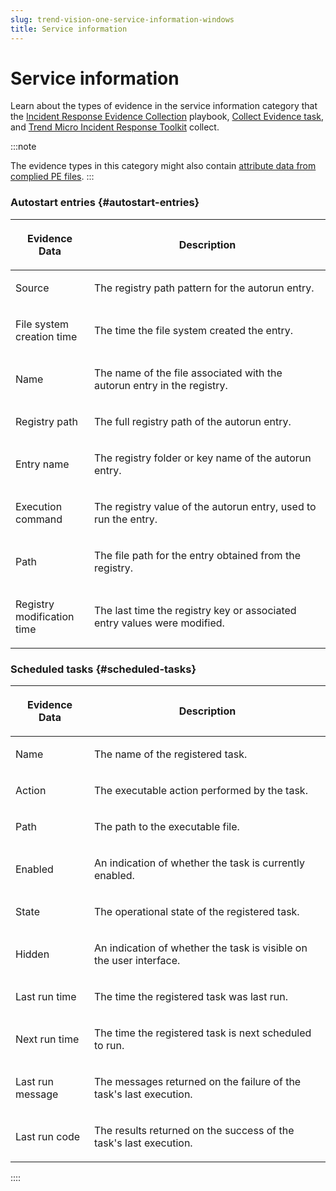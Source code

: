 ```yaml
---
slug: trend-vision-one-service-information-windows
title: Service information
---
```

# Service information

Learn about the types of evidence in the service information category that the [Incident Response Evidence Collection](create-ir-collection-playbooks.mdx) playbook, [Collect Evidence task](collect-evidence-task.mdx), and [Trend Micro Incident Response Toolkit](manual-evidence-collection.mdx) collect.

:::note

The evidence types in this category might also contain [attribute data from complied PE files](portable-executable-pe-attributes.mdx).
:::

### Autostart entries {#autostart-entries}

<table>
<colgroup>
<col style="width: 25%" />
<col style="width: 75%" />
</colgroup>
<thead>
<tr>
<th><p>Evidence Data</p></th>
<th><p>Description</p></th>
</tr>
</thead>
<tbody>
<tr>
<td><p>Source</p></td>
<td><p>The registry path pattern for the autorun entry.</p></td>
</tr>
<tr>
<td><p>File system creation time</p></td>
<td><p>The time the file system created the entry.</p></td>
</tr>
<tr>
<td><p>Name</p></td>
<td><p>The name of the file associated with the autorun entry in the registry.</p></td>
</tr>
<tr>
<td><p>Registry path</p></td>
<td><p>The full registry path of the autorun entry.</p></td>
</tr>
<tr>
<td><p>Entry name</p></td>
<td><p>The registry folder or key name of the autorun entry.</p></td>
</tr>
<tr>
<td><p>Execution command</p></td>
<td><p>The registry value of the autorun entry, used to run the entry.</p></td>
</tr>
<tr>
<td><p>Path</p></td>
<td><p>The file path for the entry obtained from the registry.</p></td>
</tr>
<tr>
<td><p>Registry modification time</p></td>
<td><p>The last time the registry key or associated entry values were modified.</p></td>
</tr>
</tbody>
</table>

### Scheduled tasks {#scheduled-tasks}

<table>
<colgroup>
<col style="width: 25%" />
<col style="width: 75%" />
</colgroup>
<thead>
<tr>
<th><p>Evidence Data</p></th>
<th><p>Description</p></th>
</tr>
</thead>
<tbody>
<tr>
<td><p>Name</p></td>
<td><p>The name of the registered task.</p></td>
</tr>
<tr>
<td><p>Action</p></td>
<td><p>The executable action performed by the task.</p></td>
</tr>
<tr>
<td><p>Path</p></td>
<td><p>The path to the executable file.</p></td>
</tr>
<tr>
<td><p>Enabled</p></td>
<td><p>An indication of whether the task is currently enabled.</p></td>
</tr>
<tr>
<td><p>State</p></td>
<td><p>The operational state of the registered task.</p></td>
</tr>
<tr>
<td><p>Hidden</p></td>
<td><p>An indication of whether the task is visible on the user interface.</p></td>
</tr>
<tr>
<td><p>Last run time</p></td>
<td><p>The time the registered task was last run.</p></td>
</tr>
<tr>
<td><p>Next run time</p></td>
<td><p>The time the registered task is next scheduled to run.</p></td>
</tr>
<tr>
<td><p>Last run message</p></td>
<td><p>The messages returned on the failure of the task's last execution.</p></td>
</tr>
<tr>
<td><p>Last run code</p></td>
<td><p>The results returned on the success of the task's last execution.</p></td>
</tr>
</tbody>
</table>
::::
